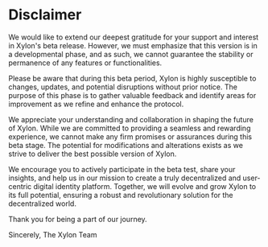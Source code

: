 # Disclaimer

We would like to extend our deepest gratitude for your support and interest in Xylon's beta release. However, we must emphasize that this version is in a developmental phase, and as such, we cannot guarantee the stability or permanence of any features or functionalities.

Please be aware that during this beta period, Xylon is highly susceptible to changes, updates, and potential disruptions without prior notice. The purpose of this phase is to gather valuable feedback and identify areas for improvement as we refine and enhance the protocol.

We appreciate your understanding and collaboration in shaping the future of Xylon. While we are committed to providing a seamless and rewarding experience, we cannot make any firm promises or assurances during this beta stage. The potential for modifications and alterations exists as we strive to deliver the best possible version of Xylon.

We encourage you to actively participate in the beta test, share your insights, and help us in our mission to create a truly decentralized and user-centric digital identity platform. Together, we will evolve and grow Xylon to its full potential, ensuring a robust and revolutionary solution for the decentralized world.

Thank you for being a part of our journey.

Sincerely,
The Xylon Team